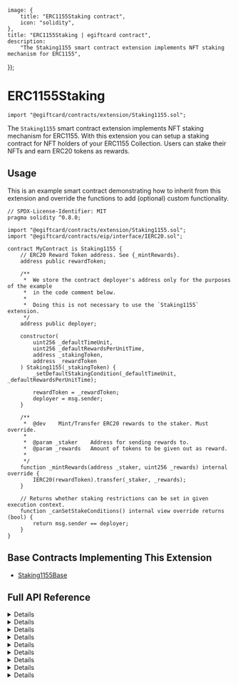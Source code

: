 
	image: {
		title: "ERC1155Staking contract",
		icon: "solidity",
	},
	title: "ERC1155Staking | egiftcard contract",
	description:
		"The Staking1155 smart contract extension implements NFT staking mechanism for ERC1155",
});

# ERC1155Staking

```solidity
import "@egiftcard/contracts/extension/Staking1155.sol";
```

The `Staking1155` smart contract extension implements NFT staking mechanism for ERC1155. With this extension you can setup a staking contract for NFT holders of your ERC1155 Collection. Users can stake their NFTs and earn ERC20 tokens as rewards.

<GithubButtonLink href="https://github.com/egiftcard/contracts/blob/main/contracts/extension/Staking1155.sol" />

## Usage

This is an example smart contract demonstrating how to inherit from this extension and override the functions to add (optional) custom functionality.

```solidity
// SPDX-License-Identifier: MIT
pragma solidity ^0.8.0;

import "@egiftcard/contracts/extension/Staking1155.sol";
import "@egiftcard/contracts/eip/interface/IERC20.sol";

contract MyContract is Staking1155 {
    // ERC20 Reward Token address. See {_mintRewards}.
    address public rewardToken;

    /**
     *  We store the contract deployer's address only for the purposes of the example
     *  in the code comment below.
     *
     *  Doing this is not necessary to use the `Staking1155` extension.
     */
    address public deployer;

    constructor(
        uint256 _defaultTimeUnit,
        uint256 _defaultRewardsPerUnitTime,
        address _stakingToken,
        address _rewardToken
    ) Staking1155(_stakingToken) {
        _setDefaultStakingCondition(_defaultTimeUnit, _defaultRewardsPerUnitTime);

        rewardToken = _rewardToken;
        deployer = msg.sender;
    }

    /**
     *  @dev    Mint/Transfer ERC20 rewards to the staker. Must override.
     *
     *  @param _staker    Address for sending rewards to.
     *  @param _rewards   Amount of tokens to be given out as reward.
     *
     */
    function _mintRewards(address _staker, uint256 _rewards) internal override {
        IERC20(rewardToken).transfer(_staker, _rewards);
    }

    // Returns whether staking restrictions can be set in given execution context.
    function _canSetStakeConditions() internal view override returns (bool) {
        return msg.sender == deployer;
    }
}
```

## Base Contracts Implementing This Extension

- [Staking1155Base](/contracts/build/base-contracts/erc-1155/staking)

## Full API Reference

<Details summary="stake">

```solidity
function stake(uint256 tokenId, uint256 amount) external;
```

- Lets a user stake a number of ERC1155 tokens of a specific token-Id.
- Parameter `tokenId`: ERC1155 token-id to stake.
- Parameter `amount`: Amount to stake.

</Details>

<Details summary="withdraw">

```solidity
function stake(uint256 tokenId, uint256 amount) external;
```

- Un-stake and withdraw NFTs from the contract.
- Parameter `tokenId`: ERC1155 token-id to withdraw.
- Parameter `amount`: Amount to withdraw.

</Details>

<Details summary="claimRewards">

```solidity
function claimRewards(uint256 tokenId) external;
```

- Claim accumulated rewards. This claim method allows for a pull mechanism where users must initiate claiming of rewards.
- Parameter `tokenId`: ERC1155 token-id to claim rewards for.

</Details>

<Details summary="getStakeInfo">

```solidity
function getStakeInfo(address staker) external view returns (uint256[] memory tokensStaked, uint256[] memory tokenAmounts, uint256 totalRewards)
```

- View number of NFTs staked and total rewards available for a user.
- Parameter `staker`: Account address of staker.

</Details>

<Details summary="getStakeInfoForToken">

```solidity
function getStakeInfoForToken(uint256 tokenId, address staker) external view returns (uint256 tokensStaked, uint256 rewards)
```

- View number of NFTs staked and total rewards available for a user.
- Parameter `tokenId`: ERC1155 token-id to view rewards for.
- Parameter `staker`: Account address of staker.

</Details>

<Details summary="setRewardsPerUnitTime">

```solidity
function setRewardsPerUnitTime(uint256 tokenId, uint256 rewardsPerUnitTime) external;
```

- Allows an authorized account to set rewards per unit of time. Interpreted as x rewards per second/per day/etc based on time-unit.
- Parameter `tokenId`: ERC1155 token-id to set this for.
- Parameter `rewardsPerUnitTime`: New rewards per unit time.

</Details>

<Details summary="setTimeUnit">

```solidity
function setTimeUnit(uint256 tokenId, uint256 timeUnit) external;
```

- Allows an authorized account to set time unit as a number of seconds. For e.g. 1 hour can be set as 3600 seconds - setting the reward frequency as _per hour_.
- Parameter `tokenId`: ERC1155 token-id to set this for.
- Parameter `timeUnit`: New time unit.

</Details>

<Details summary="setDefaultRewardsPerUnitTime">

```solidity
function setDefaultRewardsPerUnitTime(uint256 defaultRewardsPerUnitTime) external;
```

- Allows an authorized account to set rewards per unit of time applicable for all token-Ids by default.
- Parameter `defaultRewardsPerUnitTime`: New rewards per unit time.

</Details>

<Details summary="setDefaultTimeUnit">

```solidity
function setDefaultTimeUnit(uint256 defaultTimeUnit) external;
```

- Allows an authorized account to set time unit applicable for all token-Ids by default.
- Parameter `defaultTimeUnit`: New time unit.

</Details>
